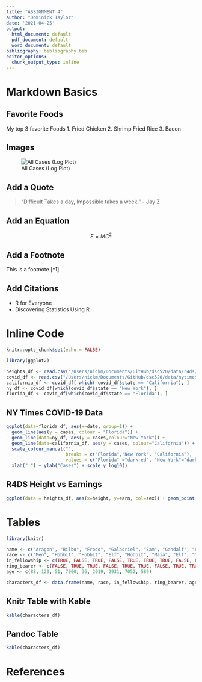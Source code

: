 ---
title: "ASSIGNMENT 4"
author: "Dominick Taylor"
date: '2021-04-25'
output:
  html_document: default
  pdf_document: default
  word_document: default
bibliography: bibliography.bib
editor_options: 
  chunk_output_type: inline
---

# Markdown Basics

## Favorite Foods
My top 3 favorite Foods
1. Fried Chicken
2. Shrimp Fried Rice
3. Bacon

## Images 
![All Cases (Log Plot)](/Users/nickm/Documents/GitHub/dsc520/completed/assignment04/plots/10-all-cases-log.png)

## Add a Quote
> 
"Difficult Takes a day, Impossible takes a week." - Jay Z

## Add an Equation
$$
E = MC ^2
$$

## Add a Footnote
 
 This is a footnote [^1]

## Add Citations

* R for Everyone 
* Discovering Statistics Using R

# Inline Code
```{r include=FALSE}
knitr::opts_chunk$set(echo = FALSE)
```


```{r message=FALSE, warning =FALSE}
library(ggplot2)
```
```{r include=FALSE}
heights_df <- read.csv("/Users/nickm/Documents/GitHub/dsc520/data/r4ds/heights.csv")
covid_df <- read.csv("/Users/nickm/Documents/GitHub/dsc520/data/nytimes/covid-19-data/us-states.csv")
california_df <- covid_df[ which( covid_df$state == "California"), ]
ny_df <- covid_df[which(covid_df$state == "New York"), ]
florida_df <- covid_df[which(covid_df$state == "Florida"), ]
```


## NY Times COVID-19 Data
```{r echo=FALSE}
ggplot(data=florida_df, aes(x=date, group=1)) +
  geom_line(aes(y = cases, colour = "Florida")) +
  geom_line(data=ny_df, aes(y = cases,colour="New York")) +
  geom_line(data=california_df, aes(y = cases, colour="California")) +
  scale_colour_manual("",
                      breaks = c("Florida","New York", "California"),
                      values = c("Florida" ="darkred", "New York"="darkgreen", "California"="steelblue")) +
  xlab(" ") + ylab("Cases") + scale_y_log10()
```

## R4DS Height vs Earnings
```{r echo=FALSE}
ggplot(data = heights_df, aes(x=height, y=earn, col=sex)) + geom_point()+ggtitle("Height vs. Earnings")+xlab("Inches")+ylab("Dollars")
```

# Tables

```{r message=FALSE, warning=FALSE}
library(knitr)

name <- c("Aragon", "Bilbo", "Frodo", "Galadriel", "Sam", "Gandalf", "Legolas", "Sauron", "Gollum")
race <- c("Men", "Hobbit", "Hobbit", "Elf", "Hobbit", "Maia", "Elf", "Maia", "Hobbit")
in_fellowship <- c(TRUE, FALSE, TRUE, FALSE, TRUE, TRUE, TRUE, FALSE, FALSE)
ring_bearer <- c(FALSE, TRUE, TRUE, FALSE, TRUE, TRUE, FALSE, TRUE, TRUE)
age <- c(88, 129, 51, 7000, 36, 2019, 2931, 7052, 589)

characters_df <- data.frame(name, race, in_fellowship, ring_bearer, age)
```


## Knitr Table with Kable

```{r echo=FALSE}
kable(characters_df)
```

## Pandoc Table
```{r echo=FALSE}
kable(characters_df)
```

# References